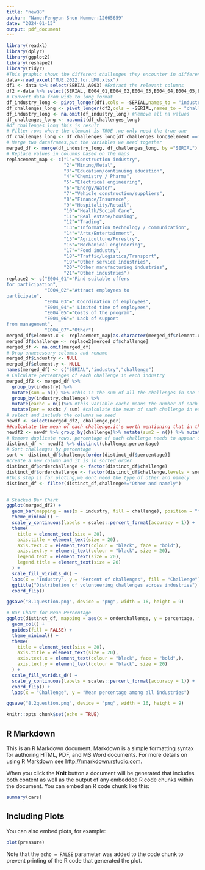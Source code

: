 ```yaml
---
title: "newQ8"
author: "Name:Fengyan Shen Nummer:12665659"
date: "2024-01-13"
output: pdf_document
---
```


```r
library(readxl)
library(dplyr)
library(ggplot2)
library(reshape2)
library(tidyr)
#This graphic shows the different challenges they encounter in different industries.
data<-read_excel("MUE.2022.for.LMU.xlsx")
df1 <- data %>% select(SERIAL,A003) #Extract the relevant columns
df2 <-data %>% select(SERIAL, E004_01,E004_02,E004_03,E004_04,E004_05,E004_06,E004_07) 
# Convert data from wide to long format
df_industry_long <- pivot_longer(df1,cols = -SERIAL,names_to = "industry", values_to = "element")
df_challenges_long <- pivot_longer(df2,cols = -SERIAL,names_to = "challenge", values_to = "element") 
df_industry_long <- na.omit(df_industry_long) #Remove all na values
df_challenges_long <- na.omit(df_challenges_long)
#df_challenges_long this is result
# Filter rows where the element is TRUE ,we only need the true one
df_challenges_long <- df_challenges_long[df_challenges_long$element ==TRUE,]
# Merge two dataframes,put the variables we need together
merged_df <- merge(df_industry_long, df_challenges_long, by ="SERIAL")
# Replace values in columns based on the maps
replacement_map <- c("1"="Construction industry",
                     "2"="Mining/Metal",
                     "3"="Education/continuing education",
                     "4"="Chemistry / Pharma",
                     "5"="Electrical engineering",
                     "6"="Energy/Water",
                     "7"="Vehicle construction/suppliers",
                     "8"="Finance/Insurance",
                     "9"="Hospitality/Retail",
                     "10"="Health/Social Care",
                     "11"="Real estate/housing",
                     "12"="Trading",
                     "13"="Information technology / communication",
                     "14"="Arts/Entertainment",
                     "15"="Agriculture/Forestry",
                     "16"="Mechanical engineering",
                     "17"="Food industry",
                     "18"="Traffic/Logistics/Transport",
                     "19"="Other service industries",
                     "20"="Other manufacturing industries",
                     "21"="Other industries")
replace2 <- c("E004_01"="Find suitable offers
for participation",
              "E004_02"="Attract employees to 
participate",
              "E004_03"=" Coordination of employees",
              "E004_04"=" Limited time of employees",
              "E004_05"="Costs of the program",
              "E004_06"=" Lack of support
from management",
              "E004_07"="Other")
merged_df$element.x <- replacement_map[as.character(merged_df$element.x)]
merged_df$challenge <- replace2[merged_df$challenge]
merged_df <- na.omit(merged_df)
# Drop unnecessary columns and rename
merged_df$industry <- NULL
merged_df$element.y <- NULL
names(merged_df) <- c("SERIAL","industry","challenge") 
# Calculate percentages of each challenge in each industry
merged_df2 <- merged_df %>%
  group_by(industry) %>% 
  mutate(sum = n()) %>% #this is the sum of all the challenges in one industry
  group_by(industry,challenge) %>% 
  mutate(eachc = n())%>% #this variable eachc means the number of each challenge in one industry
  mutate(per = eachc / sum) #calculate the mean of each challenge in each industry
# select and include the columns we need
newdf <- select(merged_df2, challenge,per)
##calculate the mean of each challenge.it's worth mentioning that in this step we do not take industry factors into account
newdf2 <- newdf %>% group_by(challenge)%>% mutate(sum2 = n()) %>% mutate(percentage = sum(per)/sum2)
# Remove duplicate rows. percentage of each challenge needs to appear only once.
distinct_df <- newdf2 %>% distinct(challenge,percentage)
# Sort challenges by percentage
sort <- distinct_df$challenge[order(distinct_df$percentage)]
#create a new column and it is in sorted order
distinct_df$orderchallenge <- factor(distinct_df$challenge)
distinct_df$orderchallenge <- factor(distinct_df$challenge,levels = sort)
#this step is for ploting,we dont need the type of other and namely
distinct_df <- filter(distinct_df,challenge!="Other and namely")


# Stacked Bar Chart
ggplot(merged_df2) +
  geom_bar(mapping = aes(x = industry, fill = challenge), position = "fill") +
  theme_minimal() +
  scale_y_continuous(labels = scales::percent_format(accuracy = 1)) +
  theme(
    title = element_text(size = 20),
    axis.title = element_text(size = 20),
    axis.text.x = element_text(colour = "black", face = "bold"),
    axis.text.y = element_text(colour = "black", size = 20),
    legend.text = element_text(size = 20),
    legend.title = element_text(size = 20)
  ) +
  scale_fill_viridis_d() +
  labs(x = "Industry", y = "Percent of challenges", fill = "Challenge") +
  ggtitle("Distribution of volunteering challenges across industries") +
  coord_flip()

ggsave("8.1question.png", device = "png", width = 16, height = 9)

# Bar Chart for Mean Percentage
ggplot(distinct_df, mapping = aes(x = orderchallenge, y = percentage, fill = orderchallenge)) +
  geom_col() +
  guides(fill = FALSE) +
  theme_minimal() +
  theme(
    title = element_text(size = 20),
    axis.title = element_text(size = 20),
    axis.text.x = element_text(colour = "black", face = "bold",),
    axis.text.y = element_text(colour = "black", size = 20)
  ) +
  scale_fill_viridis_d() +
  scale_y_continuous(labels = scales::percent_format(accuracy = 1)) +
  coord_flip() +
  labs(x = "Challenge", y = "Mean percentage among all industries")

ggsave("8.2question.png", device = "png", width = 16, height = 9)

```


```r
knitr::opts_chunk$set(echo = TRUE)
```

## R Markdown

This is an R Markdown document. Markdown is a simple formatting syntax for authoring HTML, PDF, and MS Word documents. For more details on using R Markdown see <http://rmarkdown.rstudio.com>.

When you click the **Knit** button a document will be generated that includes both content as well as the output of any embedded R code chunks within the document. You can embed an R code chunk like this:

```r
summary(cars)
```

## Including Plots

You can also embed plots, for example:

```r
plot(pressure)
```

Note that the `echo = FALSE` parameter was added to the code chunk to prevent printing of the R code that generated the plot.
